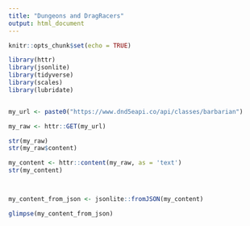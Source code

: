 ```yaml
---
title: "Dungeons and DragRacers"
output: html_document
---
```


```r
knitr::opts_chunk$set(echo = TRUE)
```

```r
library(httr)
library(jsonlite)
library(tidyverse)
library(scales)
library(lubridate)


my_url <- paste0("https://www.dnd5eapi.co/api/classes/barbarian")

my_raw <- httr::GET(my_url)

str(my_raw)
str(my_raw$content)

my_content <- httr::content(my_raw, as = 'text')
str(my_content)



my_content_from_json <- jsonlite::fromJSON(my_content)

glimpse(my_content_from_json)

```

